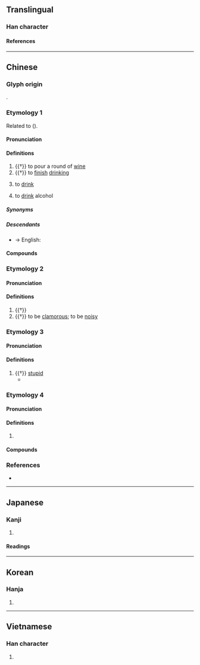 {{character info/new}}
==Translingual==

===Han character===
{{Han char|rn=30|rad=口|as=08|sn=11|four=6409|canj=RDD|ids=⿰口林}}

====References====
{{Han ref|kx=0195.030|dkj=03806|dj=0416.030|hdz=10637.070|uh=5549}}

----

==Chinese==

===Glyph origin===
{{Han etym}}
{{Han compound|口|林|ls=psc|c1=s|c2=p|t1=mouth}}.

===Etymology 1===
{{zh-forms|alt=𠵂,飲-dialectal,啿-Teochew}}
Related to {{cog|th|ดื่ม||to drink}} ({{zh-ref|Schuessler, 2007}}).

{{etystub|zh}}

====Pronunciation====
{{zh-pron
|m=lán
|c=laam4
|h=pfs=lîm
|mn=lim/xm,qz:lâm
|mn_note=lim - vernacular; lâm - literary
|mn-t=lim1
|mc=y
|oc=y
|cat=v
}}

====Definitions====
{{zh-hanzi}}

# {{†}} to pour a round of [[wine]]
# {{†}} to [[finish]] [[drink]]ing
# {{lb|zh|Hakka|Min Nan}} to [[drink]]
#: {{zh-x|你 欲 啉 茶 抑是 咖啡？|Do you want to '''drink''' tea or coffee?|TW}}
# {{lb|zh|Hokkien}} to [[drink]] alcohol

=====Synonyms=====
{{zh-dial|喝}}

=====Descendants=====
* → English: {{l|en|lim}}

====Compounds====
{{zh-der|啉食}}

===Etymology 2===
{{zh-forms|alt=𠵂}}
{{rfe|zh|are these senses related?}}

====Pronunciation====
{{zh-pron
|m=lán
|c=laam4
|mc=y
|oc=y
|cat=v
}}

====Definitions====
{{zh-hanzi}}

# {{†}} {{zh-alt-form|婪|to covet}}
# {{†}} to be [[clamorous]]; to be [[noisy]]

===Etymology 3===
{{zh-forms|alt=𠵂}}

====Pronunciation====
{{zh-pron
|m=lìn,làn,lèn
|cat=a
}}

====Definitions====
{{zh-hanzi}}

# {{†}} [[stupid]]
#* {{zh-x|足下 其實 啉{lìn}，休 裝 㖔。||ref=Xishuangji}}

===Etymology 4===
{{zh-forms}}

====Pronunciation====
{{zh-pron
|m=lín
|c=lam4
|mn-t=lim5
|cat=v
}}

====Definitions====
{{zh-hanzi}}

# {{n-g|Used in transcriptions, especially of chemical names.}}

====Compounds====
{{zh-der|卟啉|喹啉|噌啉|咕啉|嗎啉|咔啉|喹喔啉|喹唑啉}}

===References===
* {{thcwd|7042}}

----

==Japanese==

===Kanji===
{{ja-kanji|rs=口08}}

# {{defn|lang=ja|sort=口08}}

====Readings====
{{ja-readings|goon=[[らん]] (ran), [[りん]] (rin)|kanon=[[らん]] (ran), [[りん]] (rin)|kun=[[かまびすしい]] (kamabisushii), [[むさぼる]] (musaboru)}}

----

==Korean==

===Hanja===
{{ko-hanja|hangeul=람|rv=ram|mr=ram}}

# {{defn|lang=ko|sort=口08}}

----

==Vietnamese==

===Han character===
{{vi-hantu|[[lăm]], [[lằm]], [[lầm]], [[rắm]], [[rầm]], [[lảm]], [[lâm]], [[lẩm]], [[lùm]], [[rởm]], [[trăm]]|rs=口08}}

# {{defn|lang=vi|sort=口08}}